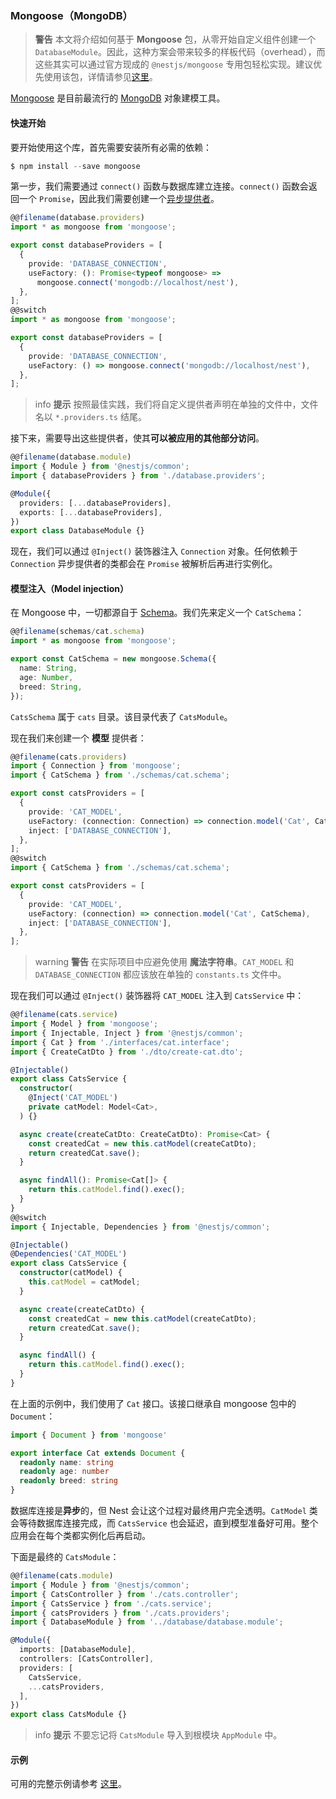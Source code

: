 ### Mongoose（MongoDB）

> **警告** 本文将介绍如何基于 **Mongoose** 包，从零开始自定义组件创建一个 `DatabaseModule`。因此，这种方案会带来较多的样板代码（overhead），而这些其实可以通过官方现成的 `@nestjs/mongoose` 专用包轻松实现。建议优先使用该包，详情请参见[这里](/techniques/mongodb)。

[Mongoose](https://mongoosejs.com) 是目前最流行的 [MongoDB](https://www.mongodb.org/) 对象建模工具。

#### 快速开始

要开始使用这个库，首先需要安装所有必需的依赖：

```typescript
$ npm install --save mongoose
```

第一步，我们需要通过 `connect()` 函数与数据库建立连接。`connect()` 函数会返回一个 `Promise`，因此我们需要创建一个[异步提供者](/fundamentals/async-components)。

```typescript
@@filename(database.providers)
import * as mongoose from 'mongoose';

export const databaseProviders = [
  {
    provide: 'DATABASE_CONNECTION',
    useFactory: (): Promise<typeof mongoose> =>
      mongoose.connect('mongodb://localhost/nest'),
  },
];
@@switch
import * as mongoose from 'mongoose';

export const databaseProviders = [
  {
    provide: 'DATABASE_CONNECTION',
    useFactory: () => mongoose.connect('mongodb://localhost/nest'),
  },
];
```

> info **提示** 按照最佳实践，我们将自定义提供者声明在单独的文件中，文件名以 `*.providers.ts` 结尾。

接下来，需要导出这些提供者，使其**可以被应用的其他部分访问**。

```typescript
@@filename(database.module)
import { Module } from '@nestjs/common';
import { databaseProviders } from './database.providers';

@Module({
  providers: [...databaseProviders],
  exports: [...databaseProviders],
})
export class DatabaseModule {}
```

现在，我们可以通过 `@Inject()` 装饰器注入 `Connection` 对象。任何依赖于 `Connection` 异步提供者的类都会在 `Promise` 被解析后再进行实例化。

#### 模型注入（Model injection）

在 Mongoose 中，一切都源自于 [Schema](https://mongoosejs.com/docs/guide.html)。我们先来定义一个 `CatSchema`：

```typescript
@@filename(schemas/cat.schema)
import * as mongoose from 'mongoose';

export const CatSchema = new mongoose.Schema({
  name: String,
  age: Number,
  breed: String,
});
```

`CatsSchema` 属于 `cats` 目录。该目录代表了 `CatsModule`。

现在我们来创建一个 **模型** 提供者：

```typescript
@@filename(cats.providers)
import { Connection } from 'mongoose';
import { CatSchema } from './schemas/cat.schema';

export const catsProviders = [
  {
    provide: 'CAT_MODEL',
    useFactory: (connection: Connection) => connection.model('Cat', CatSchema),
    inject: ['DATABASE_CONNECTION'],
  },
];
@@switch
import { CatSchema } from './schemas/cat.schema';

export const catsProviders = [
  {
    provide: 'CAT_MODEL',
    useFactory: (connection) => connection.model('Cat', CatSchema),
    inject: ['DATABASE_CONNECTION'],
  },
];
```

> warning **警告** 在实际项目中应避免使用 **魔法字符串**。`CAT_MODEL` 和 `DATABASE_CONNECTION` 都应该放在单独的 `constants.ts` 文件中。

现在我们可以通过 `@Inject()` 装饰器将 `CAT_MODEL` 注入到 `CatsService` 中：

```typescript
@@filename(cats.service)
import { Model } from 'mongoose';
import { Injectable, Inject } from '@nestjs/common';
import { Cat } from './interfaces/cat.interface';
import { CreateCatDto } from './dto/create-cat.dto';

@Injectable()
export class CatsService {
  constructor(
    @Inject('CAT_MODEL')
    private catModel: Model<Cat>,
  ) {}

  async create(createCatDto: CreateCatDto): Promise<Cat> {
    const createdCat = new this.catModel(createCatDto);
    return createdCat.save();
  }

  async findAll(): Promise<Cat[]> {
    return this.catModel.find().exec();
  }
}
@@switch
import { Injectable, Dependencies } from '@nestjs/common';

@Injectable()
@Dependencies('CAT_MODEL')
export class CatsService {
  constructor(catModel) {
    this.catModel = catModel;
  }

  async create(createCatDto) {
    const createdCat = new this.catModel(createCatDto);
    return createdCat.save();
  }

  async findAll() {
    return this.catModel.find().exec();
  }
}
```

在上面的示例中，我们使用了 `Cat` 接口。该接口继承自 mongoose 包中的 `Document`：

```typescript
import { Document } from 'mongoose'

export interface Cat extends Document {
  readonly name: string
  readonly age: number
  readonly breed: string
}
```

数据库连接是**异步**的，但 Nest 会让这个过程对最终用户完全透明。`CatModel` 类会等待数据库连接完成，而 `CatsService` 也会延迟，直到模型准备好可用。整个应用会在每个类都实例化后再启动。

下面是最终的 `CatsModule`：

```typescript
@@filename(cats.module)
import { Module } from '@nestjs/common';
import { CatsController } from './cats.controller';
import { CatsService } from './cats.service';
import { catsProviders } from './cats.providers';
import { DatabaseModule } from '../database/database.module';

@Module({
  imports: [DatabaseModule],
  controllers: [CatsController],
  providers: [
    CatsService,
    ...catsProviders,
  ],
})
export class CatsModule {}
```

> info **提示** 不要忘记将 `CatsModule` 导入到根模块 `AppModule` 中。

#### 示例

可用的完整示例请参考 [这里](https://github.com/nestjs/nest/tree/master/sample/14-mongoose-base)。
